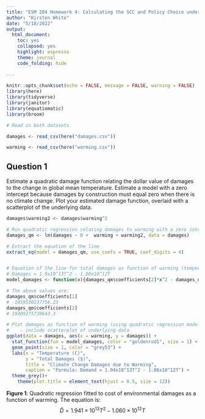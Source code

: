 ```yaml
---
title: "ESM 204 Homework 4: Calculating the SCC and Policy Choice under Uncertainty"
author: "Kirsten White"
date: "5/18/2022"
output: 
  html_document: 
    toc: yes
    collapsed: yes
    highlight: espresso
    theme: journal
    code_folding: hide
    
---
```


```r
knitr::opts_chunk$set(echo = FALSE, message = FALSE, warning = FALSE)
library(here)
library(tidyverse)
library(janitor)
library(equatiomatic)
library(broom)
```

```r
# Read in both datasets

damages <- read_csv(here("damages.csv"))

warming <- read_csv(here("warming.csv"))

```

## Question 1 

Estimate a quadratic damage function relating the dollar value of damages to the change in global mean temperature. Estimate a model with a zero intercept because damages by construction must equal zero when there is no climate change. Plot your estimated damage function, overlaid with a scatterplot of the underlying data.

```r

damages$warming2 <- damages$warming^2

# Run quadratic regression relating damages to warming with a zero intercept
damages_qm <- lm(damages ~ 0 +  warming + warming2, data = damages)

# Extract the equation of the line 
extract_eq(model = damages_qm, use_coefs = TRUE, coef_digits = 4)


# Equation of the line for total damages as function of warming (temperature)
# Damages = 1.9x10^13T^2 - 1.06x10^12T
model_damages <- function(x){damages_qm$coefficients[2]*x^2 - damages_qm$coefficients[1]*x}

# The above values are: 
damages_qm$coefficients[1]
# -1059530137756.23
damages_qm$coefficients[2]
# 19409275730643.3

# Plot damages as function of warming (using quadratic regression model)
#    - include scatterplot of underlying data 
ggplot(data = damages, aes(x = warming, y = damages)) +
  stat_function(fun = model_damages, color = "goldenrod1", size = 1) +
  geom_point(size = 1, color = "grey53") +
  labs(x = "Temperature (C)",
       y = "Total Damages ($)", 
       title = "Climate Change Damages due to Warming", 
       caption = "Formula: Demand = 1.94x10^13T^2 - 1.06x10^12T") +
  theme_grey()+
    theme(plot.title = element_text(hjust = 0.5, size = 12))
```

**Figure 1**: Quadratic regression fitted to cost of environmental damages as a function of warming. The equation is: 
$$ \hat D = 1.941 \times 10^{13} T ^ 2 - 1.060 \times 10^{12} T $$
